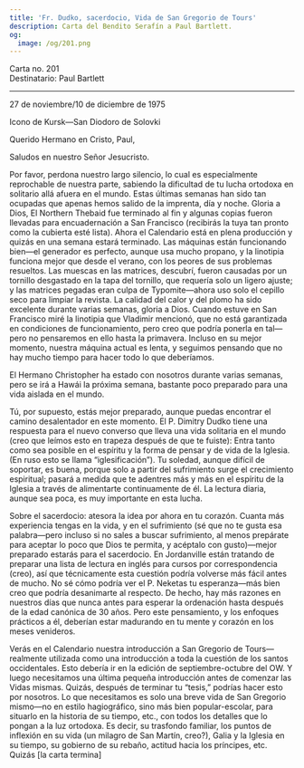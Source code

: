 ```yaml
---
title: 'Fr. Dudko, sacerdocio, Vida de San Gregorio de Tours'
description: Carta del Bendito Serafín a Paul Bartlett.
og:
  image: /og/201.png
---
```


<div style={{textAlign:'right', fontFamily:'monospace'}}>Carta no. 201</div>
<div style={{textAlign:'left', fontFamily:'monospace'}}>Destinatario: Paul Bartlett</div>

---

27 de noviembre/10 de diciembre de 1975

Icono de Kursk—San Diodoro de Solovki

Querido Hermano en Cristo, Paul,

Saludos en nuestro Señor Jesucristo.

Por favor, perdona nuestro largo silencio, lo cual es especialmente reprochable de nuestra parte, sabiendo la dificultad de tu lucha ortodoxa en solitario allá afuera en el mundo. Estas últimas semanas han sido tan ocupadas que apenas hemos salido de la imprenta, día y noche. Gloria a Dios, El Northern Thebaid fue terminado al fin y algunas copias fueron llevadas para encuadernación a San Francisco (recibirás la tuya tan pronto como la cubierta esté lista). Ahora el Calendario está en plena producción y quizás en una semana estará terminado. Las máquinas están funcionando bien—el generador es perfecto, aunque usa mucho propano, y la linotipia funciona mejor que desde el verano, con los peores de sus problemas resueltos. Las muescas en las matrices, descubrí, fueron causadas por un tornillo desgastado en la tapa del tornillo, que requería solo un ligero ajuste; y las matrices pegadas eran culpa de Typomite—ahora uso solo el cepillo seco para limpiar la revista. La calidad del calor y del plomo ha sido excelente durante varias semanas, gloria a Dios. Cuando estuve en San Francisco miré la linotipia que Vladimir mencionó, que no está garantizada en condiciones de funcionamiento, pero creo que podría ponerla en tal—pero no pensaremos en ello hasta la primavera. Incluso en su mejor momento, nuestra máquina actual es lenta, y seguimos pensando que no hay mucho tiempo para hacer todo lo que deberíamos.

El Hermano Christopher ha estado con nosotros durante varias semanas, pero se irá a Hawái la próxima semana, bastante poco preparado para una vida aislada en el mundo.

Tú, por supuesto, estás mejor preparado, aunque puedas encontrar el camino desalentador en este momento. El P. Dimitry Dudko tiene una respuesta para el nuevo converso que lleva una vida solitaria en el mundo (creo que leímos esto en trapeza después de que te fuiste): Entra tanto como sea posible en el espíritu y la forma de pensar y de vida de la Iglesia. (En ruso esto se llama “iglesificación”). Tu soledad, aunque difícil de soportar, es buena, porque solo a partir del sufrimiento surge el crecimiento espiritual; pasará a medida que te adentres más y más en el espíritu de la Iglesia a través de alimentarte continuamente de él. La lectura diaria, aunque sea poca, es muy importante en esta lucha.

Sobre el sacerdocio: atesora la idea por ahora en tu corazón. Cuanta más experiencia tengas en la vida, y en el sufrimiento (sé que no te gusta esa palabra—pero incluso si no sales a buscar sufrimiento, al menos prepárate para aceptar lo poco que Dios te permita, y acéptalo con gusto)—mejor preparado estarás para el sacerdocio. En Jordanville están tratando de preparar una lista de lectura en inglés para cursos por correspondencia (creo), así que técnicamente esta cuestión podría volverse más fácil antes de mucho. No sé cómo podría ver el P. Neketas tu esperanza—más bien creo que podría desanimarte al respecto. De hecho, hay más razones en nuestros días que nunca antes para esperar la ordenación hasta después de la edad canónica de 30 años. Pero este pensamiento, y los enfoques prácticos a él, deberían estar madurando en tu mente y corazón en los meses venideros.

Verás en el Calendario nuestra introducción a San Gregorio de Tours—realmente utilizada como una introducción a toda la cuestión de los santos occidentales. Esto debería ir en la edición de septiembre-octubre del OW. Y luego necesitamos una última pequeña introducción antes de comenzar las Vidas mismas. Quizás, después de terminar tu “tesis,” podrías hacer esto por nosotros. Lo que necesitamos es solo una breve vida de San Gregorio mismo—no en estilo hagiográfico, sino más bien popular-escolar, para situarlo en la historia de su tiempo, etc., con todos los detalles que lo pongan a la luz ortodoxa. Es decir, su trasfondo familiar, los puntos de inflexión en su vida (un milagro de San Martín, creo?), Galia y la Iglesia en su tiempo, su gobierno de su rebaño, actitud hacia los príncipes, etc. Quizás [la carta termina]
